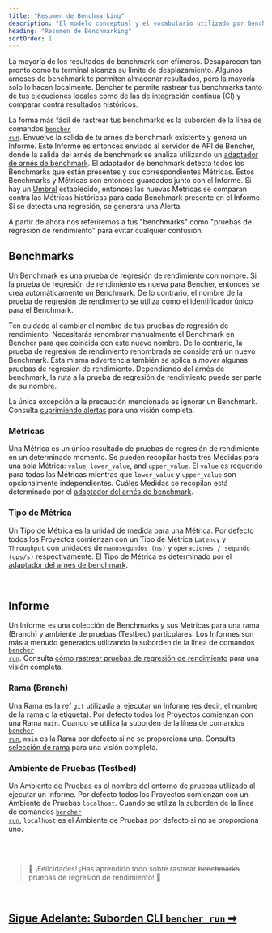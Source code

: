 ```yaml
---
title: "Resumen de Benchmarking"
description: "El modelo conceptual y el vocabulario utilizado por Bencher para rastrear los resultados de los benchmarks de código"
heading: "Resumen de Benchmarking"
sortOrder: 1
---
```


La mayoría de los resultados de benchmark son efímeros.
Desaparecen tan pronto como tu terminal alcanza su límite de desplazamiento.
Algunos arneses de benchmark te permiten almacenar resultados, pero la mayoría solo lo hacen localmente.
Bencher te permite rastrear tus benchmarks tanto de tus ejecuciones locales como de las de integración continua (CI) y comparar contra resultados históricos.

La forma más fácil de rastrear tus benchmarks es la suborden de la línea de comandos <code><a href="/es/docs/explanation/bencher-run/">bencher run</a></code>.
Envuelve la salida de tu arnés de benchmark existente y genera un Informe.
Este Informe es entonces enviado al servidor de API de Bencher,
donde la salida del arnés de benchmark se analiza utilizando un [adaptador de arnés de benchmark](/es/docs/explanation/adapters/).
El adaptador de benchmark detecta todos los Benchmarks que están presentes y sus correspondientes Métricas.
Estos Benchmarks y Métricas son entonces guardados junto con el Informe.
Si hay un [Umbral](/es/docs/explanation/thresholds/) establecido, entonces las nuevas Métricas se comparan contra las Métricas históricas para cada Benchmark presente en el Informe.
Si se detecta una regresión, se generará una Alerta.

A partir de ahora nos referiremos a tus "benchmarks" como "pruebas de regresión de rendimiento" para evitar cualquier confusión.

## Benchmarks
Un Benchmark es una prueba de regresión de rendimiento con nombre.
Si la prueba de regresión de rendimiento es nueva para Bencher, entonces se crea automáticamente un Benchmark.
De lo contrario, el nombre de la prueba de regresión de rendimiento se utiliza como el identificador único para el Benchmark.

Ten cuidado al cambiar el nombre de tus pruebas de regresión de rendimiento.
Necesitarás renombrar manualmente el Benchmark en Bencher para que coincida con este nuevo nombre.
De lo contrario, la prueba de regresión de rendimiento renombrada se considerará un nuevo Benchmark.
Esta misma advertencia también se aplica a _mover_ algunas pruebas de regresión de rendimiento.
Dependiendo del arnés de benchmark, la ruta a la prueba de regresión de rendimiento puede ser parte de su nombre.

La única excepción a la precaución mencionada es ignorar un Benchmark. Consulta [suprimiendo alertas](/es/docs/explanation/thresholds/) para una visión completa.

### Métricas
Una Métrica es un único resultado de pruebas de regresión de rendimiento en un determinado momento.
Se pueden recopilar hasta tres Medidas para una sola Métrica: `value`, `lower_value`, and `upper_value`.
El `value` es requerido para todas las Métricas mientras que `lower_value` y `upper_value` son opcionalmente independientes.
Cuáles Medidas se recopilan está determinado por el [adaptador del arnés de benchmark](/es/docs/explanation/adapters/).

### Tipo de Métrica
Un Tipo de Métrica es la unidad de medida para una Métrica.
Por defecto todos los Proyectos comienzan con un Tipo de Métrica `Latency` y `Throughput`
con unidades de `nanosegundos (ns)` y `operaciones / segundo (ops/s)` respectivamente.
El Tipo de Métrica es determinado por el [adaptador del arnés de benchmark](/es/docs/explanation/adapters/).

<br />

## Informe
Un Informe es una colección de Benchmarks y sus Métricas para una rama (Branch) y ambiente de pruebas (Testbed) particulares.
Los Informes son más a menudo generados utilizando la suborden de la línea de comandos <code><a href="/es/docs/explanation/bencher-run/">bencher run</a></code>.
Consulta [cómo rastrear pruebas de regresión de rendimiento](/es/docs/how-to/track-benchmarks/) para una visión completa.

### Rama (Branch)
Una Rama es la ref `git` utilizada al ejecutar un Informe (es decir, el nombre de la rama o la etiqueta).
Por defecto todos los Proyectos comienzan con una Rama `main`.
Cuando se utiliza la suborden de la línea de comandos <code><a href="/es/docs/explanation/bencher-run/">bencher run</a></code>,
`main` es la Rama por defecto si no se proporciona una.
Consulta [selección de rama](/es/docs/explanation/branch-selection/) para una visión completa.

### Ambiente de Pruebas (Testbed)
Un Ambiente de Pruebas es el nombre del entorno de pruebas utilizado al ejecutar un Informe.
Por defecto todos los Proyectos comienzan con un Ambiente de Pruebas `localhost`.
Cuando se utiliza la suborden de la línea de comandos <code><a href="/es/docs/explanation/bencher-run/">bencher run</a></code>,
`localhost` es el Ambiente de Pruebas por defecto si no se proporciona uno.

<br />
<br />

> 🐰 ¡Felicidades! ¡Has aprendido todo sobre rastrear ~~benchmarks~~ pruebas de regresión de rendimiento! 🎉

<br/>

<h2><a href="/es/docs/explanation/bencher-run/">Sigue Adelante: Suborden CLI <code>bencher run</code> ➡</a></h2>